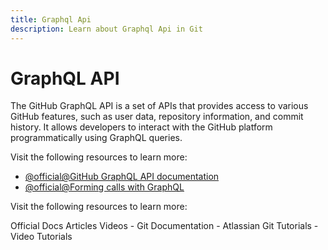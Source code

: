 ```yaml
---
title: Graphql Api
description: Learn about Graphql Api in Git
---
```


# GraphQL API

The GitHub GraphQL API is a set of APIs that provides access to various GitHub features, such as user data, repository information, and commit history. It allows developers to interact with the GitHub platform programmatically using GraphQL queries.

Visit the following resources to learn more:

- [@official@GitHub GraphQL API documentation](https://docs.github.com/en/graphql)
- [@official@Forming calls with GraphQL](https://docs.github.com/en/graphql/guides/forming-calls-with-graphql)

Visit the following resources to learn more:

<Tabs defaultValue="official">
<TabsList>
<TabsTrigger value="official">Official Docs</TabsTrigger>
<TabsTrigger value="article">Articles</TabsTrigger>
<TabsTrigger value="video">Videos</TabsTrigger>
</TabsList>

<TabsContent value="official">
- <Link href="https://git-scm.com/docs">Git Documentation</Link>
</TabsContent>
<TabsContent value="article">
- <Link href="https://www.atlassian.com/git/tutorials">Atlassian Git Tutorials</Link>
</TabsContent>
<TabsContent value="video">
- <Link href="https://www.youtube.com/results?search_query=git+graphql-api+tutorial">Video Tutorials</Link>
</TabsContent>
</Tabs>

<Outlet path="5-github/basics/graphql-api" />
